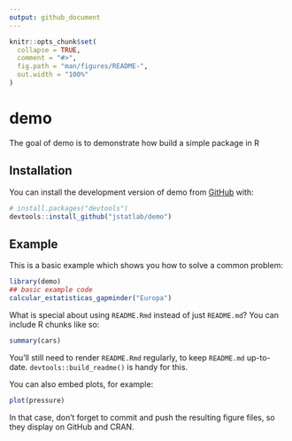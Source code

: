 ```yaml
---
output: github_document
---
```


<!-- README.md is generated from README.Rmd. Please edit that file -->

```r
knitr::opts_chunk$set(
  collapse = TRUE,
  comment = "#>",
  fig.path = "man/figures/README-",
  out.width = "100%"
)
```

# demo

<!-- badges: start -->
<!-- badges: end -->

The goal of demo is to demonstrate how build a simple package in R

## Installation

You can install the development version of demo from [GitHub](https://github.com/) with:

``` r
# install.packages("devtools")
devtools::install_github("jstatlab/demo")
```

## Example

This is a basic example which shows you how to solve a common problem:

```r
library(demo)
## basic example code
calcular_estatisticas_gapminder("Europa")
```

What is special about using `README.Rmd` instead of just `README.md`? You can include R chunks like so:

```r
summary(cars)
```

You'll still need to render `README.Rmd` regularly, to keep `README.md` up-to-date. `devtools::build_readme()` is handy for this.

You can also embed plots, for example:

```r
plot(pressure)
```

In that case, don't forget to commit and push the resulting figure files, so they display on GitHub and CRAN.
